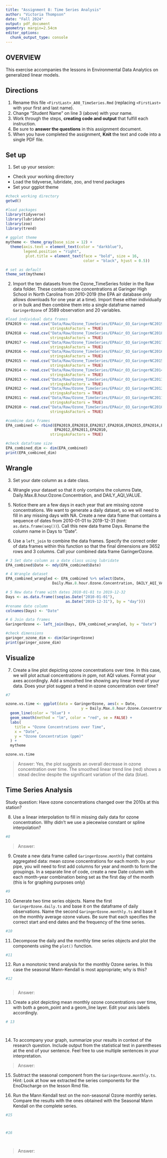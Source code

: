 ```yaml
---
title: "Assignment 8: Time Series Analysis"
author: "Victoria Thompson"
date: "Fall 2024"
output: pdf_document
geometry: margin=2.54cm
editor_options: 
  chunk_output_type: console
---
```


## OVERVIEW

This exercise accompanies the lessons in Environmental Data Analytics on generalized linear models. 

## Directions
1. Rename this file `<FirstLast>_A08_TimeSeries.Rmd` (replacing `<FirstLast>` with your first and last name).
2. Change "Student Name" on line 3 (above) with your name.
3. Work through the steps, **creating code and output** that fulfill each instruction.
4. Be sure to **answer the questions** in this assignment document.
5. When you have completed the assignment, **Knit** the text and code into a single PDF file.

## Set up 
1. Set up your session:

* Check your working directory
* Load the tidyverse, lubridate, zoo, and trend packages
* Set your ggplot theme

```r
#check working directory
getwd() 

#load packages
library(tidyverse)
library(lubridate)
library(zoo)
library(trend)
                    
# ggplot theme
mytheme <- theme_gray(base_size = 12) +
  theme(axis.text = element_text(color = "darkblue"),
        legend.position = "right",
         plot.title = element_text(face = "bold", size = 16, 
                                   color = "black", hjust = 0.5))

# set as default 
theme_set(mytheme)

```


2. Import the ten datasets from the Ozone_TimeSeries folder in the Raw data folder. These contain ozone concentrations at Garinger High School in North Carolina from 2010-2019 (the EPA air database only allows downloads for one year at a time). Import these either individually or in bulk and then combine them into a single dataframe named `GaringerOzone` of 3589 observation and 20 variables. 

```r
#load individual data frames
EPA2019 <- read.csv("Data/Raw/Ozone_TimeSeries/EPAair_O3_GaringerNC2019_raw.csv",
                    stringsAsFactors = TRUE)
EPA2018 <- read.csv("Data/Raw/Ozone_TimeSeries/EPAair_O3_GaringerNC2018_raw.csv",
                    stringsAsFactors = TRUE)
EPA2017 <- read.csv("Data/Raw/Ozone_TimeSeries/EPAair_O3_GaringerNC2017_raw.csv",
                    stringsAsFactors = TRUE)
EPA2016 <- read.csv("Data/Raw/Ozone_TimeSeries/EPAair_O3_GaringerNC2016_raw.csv",
                    stringsAsFactors = TRUE)
EPA2015 <- read.csv("Data/Raw/Ozone_TimeSeries/EPAair_O3_GaringerNC2015_raw.csv",
                    stringsAsFactors = TRUE)
EPA2014 <- read.csv("Data/Raw/Ozone_TimeSeries/EPAair_O3_GaringerNC2014_raw.csv",
                    stringsAsFactors = TRUE)
EPA2013 <- read.csv("Data/Raw/Ozone_TimeSeries/EPAair_O3_GaringerNC2013_raw.csv",
                    stringsAsFactors = TRUE)
EPA2012 <- read.csv("Data/Raw/Ozone_TimeSeries/EPAair_O3_GaringerNC2012_raw.csv",
                    stringsAsFactors = TRUE)
EPA2011 <- read.csv("Data/Raw/Ozone_TimeSeries/EPAair_O3_GaringerNC2011_raw.csv",
                    stringsAsFactors = TRUE)
EPA2010 <- read.csv("Data/Raw/Ozone_TimeSeries/EPAair_O3_GaringerNC2010_raw.csv",
                    stringsAsFactors = TRUE)

#combine data frames 
EPA_combined <- rbind(EPA2019,EPA2018,EPA2017,EPA2016,EPA2015,EPA2014,EPA2013,
                      EPA2012,EPA2011,EPA2010,
                    stringsAsFactors = TRUE)

#check dataframe size
EPA_combined_dim <- dim(EPA_combined)
print(EPA_combined_dim)
```

## Wrangle

3. Set your date column as a date class.

4. Wrangle your dataset so that it only contains the columns Date, Daily.Max.8.hour.Ozone.Concentration, and DAILY_AQI_VALUE. 

5. Notice there are a few days in each year that are missing ozone concentrations. We want to generate a daily dataset, so we will need to fill in any missing days with NA. Create a new data frame that contains a sequence of dates from 2010-01-01 to 2019-12-31 (hint: `as.data.frame(seq())`). Call this new data frame Days. Rename the column name in Days to "Date".

6. Use a `left_join` to combine the data frames. Specify the correct order of data frames within this function so that the final dimensions are 3652 rows and 3 columns. Call your combined data frame GaringerOzone. 

```r
# 3 Set date column as a date class using lubridate
EPA_combined$Date <- mdy(EPA_combined$Date)

# 4 Wrangle dataset
EPA_combined_wrangled <- EPA_combined %>% select(Date, 
                     Daily.Max.8.hour.Ozone.Concentration, DAILY_AQI_VALUE)

# 5 New data frame with dates 2010-01-01 to 2019-12-32
Days <- as.data.frame((seq(as.Date("2010-01-01"), 
                           as.Date("2019-12-31"), by = "day")))
#rename date column
colnames(Days) <- "Date"

# 6 Join data frames
GaringerOzone <- left_join(Days, EPA_combined_wrangled, by = "Date")

#check dimensions
garinger_ozone_dim <- dim(GaringerOzone)
print(garinger_ozone_dim)
```

## Visualize

7. Create a line plot depicting ozone concentrations over time. In this case, we will plot actual concentrations in ppm, not AQI values. Format your axes accordingly. Add a smoothed line showing any linear trend of your data. Does your plot suggest a trend in ozone concentration over time?

```r
#7

ozone.vs.time <- ggplot(data = GaringerOzone, aes(x = Date, 
                                  y = Daily.Max.8.hour.Ozone.Concentration)) +
  geom_line(color = "blue") + 
  geom_smooth(method = "lm", color = "red", se = FALSE) +
  labs(
    title = "Ozone Concentrations over Time",
    x = "Date",
    y = "Ozone Concentration (ppm)"
  ) +
  mytheme    

ozone.vs.time

```

>Answer:
Yes, the plot suggests an overall decrease in ozone concentration over time.
The smoothed linear trend line (red) shows a stead decline despite the 
significant variation of the data (blue).




## Time Series Analysis

Study question: Have ozone concentrations changed over the 2010s at this station? 

8. Use a linear interpolation to fill in missing daily data for ozone concentration. Why didn't we use a piecewise constant or spline interpolation?

```r
#8

```

> Answer: 


9. Create a new data frame called `GaringerOzone.monthly` that contains aggregated data: mean ozone concentrations for each month. In your pipe, you will need to first add columns for year and month to form the groupings. In a separate line of code, create a new Date column with each month-year combination being set as the first day of the month (this is for graphing purposes only)

```r
#9

```


10. Generate two time series objects. Name the first `GaringerOzone.daily.ts` and base it on the dataframe of daily observations. Name the second `GaringerOzone.monthly.ts` and base it on the monthly average ozone values. Be sure that each specifies the correct start and end dates and the frequency of the time series.

```r
#10

```


11. Decompose the daily and the monthly time series objects and plot the components using the `plot()` function.

```r
#11


```


12. Run a monotonic trend analysis for the monthly Ozone series. In this case the seasonal Mann-Kendall is most appropriate; why is this?

```r
#12



```

> Answer: 

13. Create a plot depicting mean monthly ozone concentrations over time, with both a geom_point and a geom_line layer. Edit your axis labels accordingly.

```r
# 13




```

14. To accompany your graph, summarize your results in context of the research question. Include output from the statistical test in parentheses at the end of your sentence. Feel free to use multiple sentences in your interpretation.

> Answer: 

15. Subtract the seasonal component from the `GaringerOzone.monthly.ts`. Hint: Look at how we extracted the series components for the EnoDischarge on the lesson Rmd file.

16. Run the Mann Kendall test on the non-seasonal Ozone monthly series. Compare the results with the ones obtained with the Seasonal Mann Kendall on the complete series.

```r
#15



#16




```

> Answer: 
